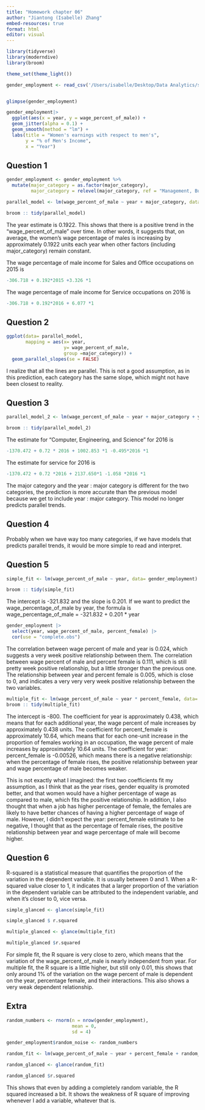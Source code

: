 ```yaml
---
title: "Homework chapter 06"
author: "Jiantong (Isabelle) Zhang"
embed-resources: true
format: html
editor: visual
---
```


```r
library(tidyverse)
library(moderndive)
library(broom)

theme_set(theme_light())

gender_employment <- read_csv('/Users/isabelle/Desktop/Data Analytics/soc223/gender_employment.csv')


glimpse(gender_employment)
```

```r
gender_employment|>
  ggplot(aes(x = year, y = wage_percent_of_male)) +
  geom_jitter(alpha = 0.1) + 
  geom_smooth(method = "lm") + 
  labs(title = "Women's earnings with respect to men's", 
       y = "% of Men's Income", 
       x = "Year")
```

## Question 1

```r
gender_employment <- gender_employment %>% 
  mutate(major_category = as.factor(major_category), 
         major_category = relevel(major_category, ref = "Management, Business, and Financial"))
```

```r
parallel_model <- lm(wage_percent_of_male ~ year + major_category, data= gender_employment)
```

```r
broom :: tidy(parallel_model)
```

The year estimate is 0.1922. This shows that there is a positive trend in the "wage_percent_of_male" over time. In other words, it suggests that, on average, the women's wage percentage of males is increasing by approximately 0.1922 units each year when other factors (including major_category) remain constant.

The wage percentage of male income for Sales and Office occupations on 2015 is

```r
-306.718 + 0.192*2015 +3.326 *1
```

The wage percentage of male income for Service occupations on 2016 is

```r
-306.718 + 0.192*2016 + 6.077 *1
```

## Question 2

```r
ggplot(data= parallel_model,
       mapping = aes(x= year,
                     y= wage_percent_of_male,
                     group =major_category)) +
  geom_parallel_slopes(se = FALSE)
```

I realize that all the lines are parallel. This is not a good assumption, as in this prediction, each category has the same slope, which might not have been closest to reality.

## Question 3

```r
parallel_model_2 <- lm(wage_percent_of_male ~ year + major_category + year: major_category, data= gender_employment)
```

```r
broom :: tidy(parallel_model_2)
```

The estimate for "Computer, Engineering, and Science" for 2016 is

```r
-1370.472 + 0.72 * 2016 + 1002.853 *1 -0.495*2016 *1
```

The estimate for service for 2016 is

```r
-1370.472 + 0.72 *2016 + 2137.650*1 -1.058 *2016 *1
```

The major category and the year : major category is different for the two categories, the prediction is more accurate than the previous model because we get to include year : major category. This model no longer predicts parallel trends.

## Question 4

Probably when we have way too many categories, if we have models that predicts parallel trends, it would be more simple to read and interpret.

## Question 5

```r
simple_fit <- lm(wage_percent_of_male ~ year, data= gender_employment)
```

```r
broom :: tidy(simple_fit)
```

The intercept is -321.832 and the slope is 0.201. If we want to predict the wage_percentage_of_male by year, the formula is wage_percentage_of_male = -321.832 + 0.201 \* year

```r
gender_employment |>
  select(year, wage_percent_of_male, percent_female) |>
  cor(use = "complete.obs")
```

The correlation between wage percent of male and year is 0.024, which suggests a very week positive relationship between them. The correlation between wage percent of male and percent female is 0.111, which is still pretty week positive relationship, but a little stronger than the previous one. The relationship between year and percent female is 0.005, which is close to 0, and indicates a very very very week positive relationship between the two variables.

```r
multiple_fit <- lm(wage_percent_of_male ~ year * percent_female, data= gender_employment)
broom :: tidy(multiple_fit)
```

The intercept is -800. The coefficient for year is approximately 0.438, which means that for each additional year, the wage percent of male increases by approximately 0.438 units. The coefficient for percent_female is approximately 10.64, which means that for each one-unit increase in the proportion of females working in an occupation, the wage percent of male increases by approximately 10.64 units. The coefficient for year: percent_female is -0.00526, which means there is a negative relationship: when the percentage of female rises, the positive relationship between year and wage percentage of male becomes weaker.

This is not exactly what I imagined: the first two coefficients fit my assumption, as I think that as the year rises, gender equality is promoted better, and that women would have a higher percentage of wage as compared to male, which fits the positive relationship. In addition, I also thought that when a job has higher percentage of female, the females are likely to have better chances of having a higher percentage of wage of male. However, I didn't expect the year: percent_female estimate to be negative, I thought that as the percentage of female rises, the positive relationship between year and wage percentage of male will become higher.

## Question 6

R-squared is a statistical measure that quantifies the proportion of the variation in the dependent variable. It is usually between 0 and 1. When a R-squared value closer to 1, it indicates that a larger proportion of the variation in the dependent variable can be attributed to the independent variable, and when it's closer to 0, vice versa.

```r
simple_glanced <- glance(simple_fit)
```

```r
simple_glanced $ r.squared
```

```r
multiple_glanced <- glance(multiple_fit)
```

```r
multiple_glanced $r.squared
```

For simple fit, the R square is very close to zero, which means that the variation of the wage_percent_of_male is nearly independent from year. For multiple fit, the R square is a little higher, but still only 0.01, this shows that only around 1% of the variation on the wage percent of male is dependent on the year, percentage female, and their interactions. This also shows a very weak dependent relationship.

## Extra 

```r
random_numbers <- rnorm(n = nrow(gender_employment), 
                        mean = 0, 
                        sd = 4)
```

```r
gender_employment$random_noise <- random_numbers

random_fit <- lm(wage_percent_of_male ~ year + percent_female + random_noise, data = gender_employment)

```

```r
random_glanced <- glance(random_fit)
```

```r
random_glanced $r.squared
```

This shows that even by adding a completely random variable, the R squared increased a bit. It shows the weakness of R square of improving whenever I add a variable, whatever that is.
